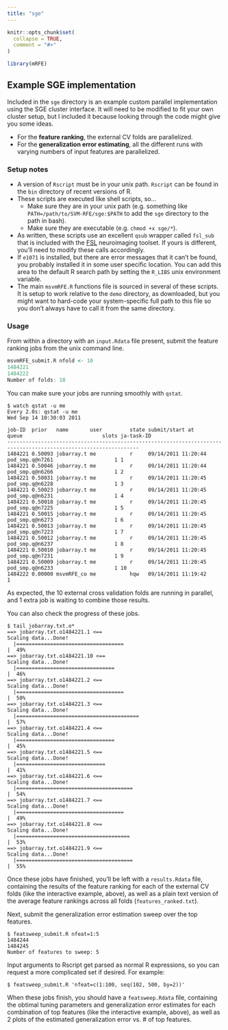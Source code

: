 ```yaml
---
title: "sge"
---
```


```r
knitr::opts_chunk$set(
  collapse = TRUE,
  comment = "#>"
)
```

```r
library(mRFE)
```


## Example SGE implementation

Included in the `sge` directory is an example custom parallel implementation using the SGE cluster interface. It will need to be modified to fit your own cluster setup, but I included it because looking through the code might give you some ideas.

- For the **feature ranking**, the external CV folds are parallelized.
- For the **generalization error estimating**, all the different runs with varying numbers of input features are parallelized.

### Setup notes

- A version of `Rscript` must be in your unix path. `Rscript` can be found in the `bin` directory of recent versions of R.
- These scripts are executed like shell scripts, so...
  - Make sure they are in your unix path (e.g. something like `PATH=/path/to/SVM-RFE/sge:$PATH` to add the `sge` directory to the path in bash).
  - Make sure they are executable (e.g. `chmod +x sge/*`).
- As written, these scripts use an excellent `qsub` wrapper called `fsl_sub` that is included with the [FSL](http://www.fmrib.ox.ac.uk/fsl/) neuroimaging toolset. If yours is different, you'll need to modify these calls accordingly.
- If `e1071` is installed, but there are error messages that it can't be found, you probably installed it in some user specific location. You can add this area to the default R search path by setting the `R_LIBS` unix environment variable.
- The main `msvmRFE.R` functions file is sourced in several of these scripts. It is setup to work relative to the `demo` directory, as downloaded, but you might want to hard-code your system-specific full path to this file so you don't always have to call it from the same directory.

### Usage

From within a directory with an `input.Rdata` file present, submit the feature ranking jobs from the unix command line.

```r
msvmRFE_submit.R nfold <- 10
1484221
1484222
Number of folds: 10

```

You can make sure your jobs are running smoothly with `qstat`.

```
$ watch qstat -u me
Every 2.0s: qstat -u me                                                                Wed Sep 14 10:30:03 2011

job-ID  prior   name       user         state submit/start at     queue                          slots ja-task-ID
-----------------------------------------------------------------------------------------------------------------
1484221 0.50093 jobarray.t me           r     09/14/2011 11:20:44 pod_smp.q@n7261                    1 1
1484221 0.50046 jobarray.t me           r     09/14/2011 11:20:44 pod_smp.q@n6266                    1 2
1484221 0.50031 jobarray.t me           r     09/14/2011 11:20:45 pod_smp.q@n6228                    1 3
1484221 0.50023 jobarray.t me           r     09/14/2011 11:20:45 pod_smp.q@n6231                    1 4
1484221 0.50018 jobarray.t me           r     09/14/2011 11:20:45 pod_smp.q@n7225                    1 5
1484221 0.50015 jobarray.t me           r     09/14/2011 11:20:45 pod_smp.q@n6273                    1 6
1484221 0.50013 jobarray.t me           r     09/14/2011 11:20:45 pod_smp.q@n7223                    1 7
1484221 0.50012 jobarray.t me           r     09/14/2011 11:20:45 pod_smp.q@n6237                    1 8
1484221 0.50010 jobarray.t me           r     09/14/2011 11:20:45 pod_smp.q@n7231                    1 9
1484221 0.50009 jobarray.t me           r     09/14/2011 11:20:45 pod_smp.q@n6233                    1 10
1484222 0.00000 msvmRFE_co me           hqw   09/14/2011 11:19:42                                    1        
```

As expected, the 10 external cross validation folds are running in parallel, and 1 extra job is waiting to combine those results.

You can also check the progress of these jobs.

```
$ tail jobarray.txt.o*
==> jobarray.txt.o1484221.1 <==
Scaling data...Done!
  |===================================                                   |  49%
==> jobarray.txt.o1484221.10 <==
Scaling data...Done!
  |================================                                      |  46%
==> jobarray.txt.o1484221.2 <==
Scaling data...Done!
  |===================================                                   |  50%
==> jobarray.txt.o1484221.3 <==
Scaling data...Done!
  |========================================                              |  57%
==> jobarray.txt.o1484221.4 <==
Scaling data...Done!
  |================================                                      |  45%
==> jobarray.txt.o1484221.5 <==
Scaling data...Done!
  |=============================                                         |  41%
==> jobarray.txt.o1484221.6 <==
Scaling data...Done!
  |======================================                                |  54%
==> jobarray.txt.o1484221.7 <==
Scaling data...Done!
  |===================================                                   |  49%
==> jobarray.txt.o1484221.8 <==
Scaling data...Done!
  |=====================================                                 |  53%
==> jobarray.txt.o1484221.9 <==
Scaling data...Done!
  |======================================                                |  55%
```

Once these jobs have finished, you'll be left with a `results.Rdata` file, containing the results of the feature ranking for each of the external CV folds (like the interactive example, above), as well as a plain text version of the average feature rankings across all folds (`features_ranked.txt`).

Next, submit the generalization error estimation sweep over the top features.

```
$ featsweep_submit.R nfeat=1:5
1484244
1484245
Number of features to sweep: 5
```

Input arguments to Rscript get parsed as normal R expressions, so you can request a more complicated set if desired. For example:

```
$ featsweep_submit.R 'nfeat=c(1:100, seq(102, 500, by=2))'
```

When these jobs finish, you should have a `featsweep.Rdata` file, containing the obtimal tuning parameters and generalization error estimates for each combination of top features (like the interactive example, above), as well as 2 plots of the estimated generalization error vs. # of top features. 
